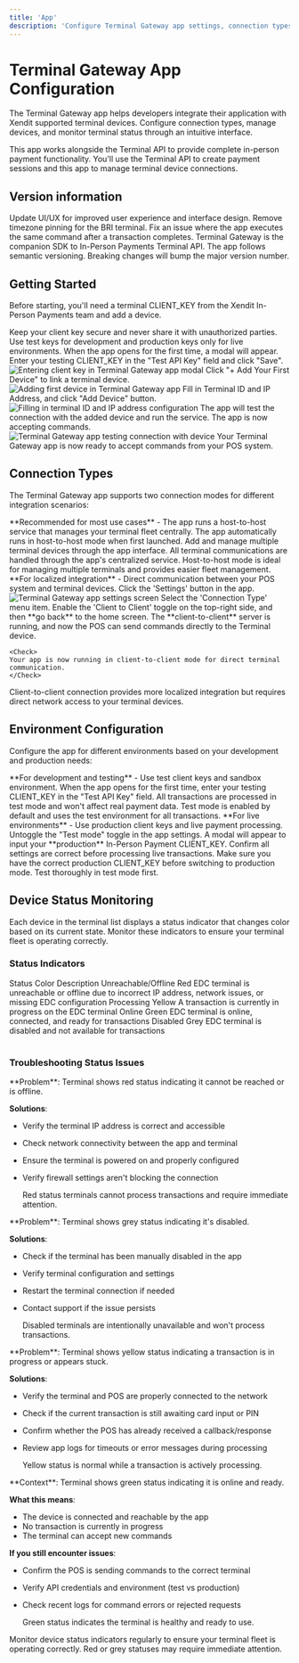 ```yaml
---
title: 'App'
description: 'Configure Terminal Gateway app settings, connection types, and device management for Xendit Payment Terminal integration'
---
```


# Terminal Gateway App Configuration

The Terminal Gateway app helps developers integrate their application with Xendit supported terminal devices. Configure connection types, manage devices, and monitor terminal status through an intuitive interface.

<Info>
  This app works alongside the Terminal API to provide complete in-person
  payment functionality. You'll use the Terminal API to create payment sessions
  and this app to manage terminal device connections.
</Info>

## Version information

<AccordionGroup>
  <Accordion title="v1.3.0 — 11-Sep-2025">
    Update UI/UX for improved user experience and interface design.
  </Accordion>

  <Accordion title="v1.2.1 — 27-Aug-2025">
    Remove timezone pinning for the BRI terminal. Fix an issue where the app
    executes the same command after a transaction completes.
  </Accordion>

  <Accordion title="v1.2.0 — 7-June-2025">
    Terminal Gateway is the companion SDK to In-Person Payments Terminal API.
  </Accordion>
</AccordionGroup>

<Note>
  The app follows semantic versioning. Breaking changes will bump the major
  version number.
</Note>

## Getting Started

Before starting, you'll need a terminal CLIENT_KEY from the Xendit In-Person Payments team and add a device.

<Warning>
  Keep your client key secure and never share it with unauthorized parties. Use
  test keys for development and production keys only for live environments.
</Warning>

<Steps>
<Step title="Enter API Key">
When the app opens for the first time, a modal will appear. Enter your testing CLIENT_KEY in the "Test API Key" field and click "Save".

<Frame>
<img src="/images/app/enter-client-key.png" alt="Entering client key in Terminal Gateway app modal" />
</Frame>
</Step>

<Step title="Add Your First Device">
  Click "+ Add Your First Device" to link a terminal device.

<Frame>
<img src="/images/app/add-first-device.png" alt="Adding first device in Terminal Gateway app" />
</Frame>
</Step>

<Step title="Configure Device">
  Fill in Terminal ID and IP Address, and click "Add Device" button.

<Frame>
<img src="/images/app/fill-terminal-id-ip.png" alt="Filling in terminal ID and IP address configuration" />
</Frame>
</Step>

<Step title="Test Connection">
The app will test the connection with the added device and run the service. The app is now accepting commands.

<Frame>
<img src="/images/app/app-test-connection.jpg" alt="Terminal Gateway app testing connection with device" />
</Frame>

<Check>
Your Terminal Gateway app is now ready to accept commands from your POS system.
</Check>
</Step>
</Steps>

## Connection Types

The Terminal Gateway app supports two connection modes for different integration scenarios:

<Tabs>
<Tab title="Host-to-Host (Default)">
  **Recommended for most use cases** - The app runs a host-to-host service that manages your terminal fleet centrally.

<Steps>
  <Step title="Default Configuration">
    The app automatically runs in host-to-host mode when first launched.
  </Step>

  <Step title="Manage Terminals">
    Add and manage multiple terminal devices through the app interface.
  </Step>

  <Step title="Centralized Control">
    All terminal communications are handled through the app's centralized
    service.
  </Step>
</Steps>

  <Tip>
  Host-to-host mode is ideal for managing multiple terminals and provides easier fleet management.
  </Tip>
</Tab>

<Tab title="Client-to-Client">
  **For localized integration** - Direct communication between your POS system and terminal devices.

  <Steps>
  <Step title="Open Settings">
    Click the 'Settings' button in the app.

<Frame>
<img src="/images/app/settings.jpg" alt="Terminal Gateway app settings screen" />
</Frame>
</Step>

  <Step title="Select Connection Type">
    Select the 'Connection Type' menu item.
  </Step>

  <Step title="Enable Client-to-Client">
    Enable the 'Client to Client' toggle on the top-right side, and then **go
    back** to the home screen.
  </Step>

  <Step title="Verify Connection">
    The **client-to-client** server is running, and now the POS can send commands directly to the Terminal device.

    <Check>
    Your app is now running in client-to-client mode for direct terminal communication.
    </Check>

  </Step>
  </Steps>

  <Info>
  Client-to-client connection provides more localized integration but requires direct network access to your terminal devices.
  </Info>
</Tab>
</Tabs>

## Environment Configuration

Configure the app for different environments based on your development and production needs:

<Tabs>
<Tab title="Test Mode (Default)">
  **For development and testing** - Use test client keys and sandbox environment.

<Steps>
  <Step title="Initial Setup">
    When the app opens for the first time, enter your testing CLIENT_KEY in the
    "Test API Key" field.
  </Step>

  <Step title="Test Transactions">
    All transactions are processed in test mode and won't affect real payment
    data.
  </Step>
</Steps>

  <Note>
  Test mode is enabled by default and uses the test environment for all transactions.
  </Note>
</Tab>

<Tab title="Production Mode">
  **For live environments** - Use production client keys and live payment processing.

<Steps>
  <Step title="Switch to Production">
    Untoggle the "Test mode" toggle in the app settings.
  </Step>

  <Step title="Enter Production Key">
    A modal will appear to input your **production** In-Person Payment
    CLIENT_KEY.
  </Step>

  <Step title="Verify Configuration">
    Confirm all settings are correct before processing live transactions.
  </Step>
</Steps>

  <Warning>
  Make sure you have the correct production CLIENT_KEY before switching to production mode. Test thoroughly in test mode first.
  </Warning>
</Tab>
</Tabs>

## Device Status Monitoring

Each device in the terminal list displays a status indicator that changes color based on its current state. Monitor these indicators to ensure your terminal fleet is operating correctly.

### Status Indicators

<Table>
  <TableHead>
    <TableRow>
      <TableHeader>Status</TableHeader>
      <TableHeader>Color</TableHeader>
      <TableHeader>Description</TableHeader>
    </TableRow>
  </TableHead>
  <TableBody>
    <TableRow>
      <TableCell>Unreachable/Offline</TableCell>
      <TableCell>Red</TableCell>
      <TableCell>
        EDC terminal is unreachable or offline due to incorrect IP address,
        network issues, or missing EDC configuration
      </TableCell>
    </TableRow>
    <TableRow>
      <TableCell>Processing</TableCell>
      <TableCell>Yellow</TableCell>
      <TableCell>
        A transaction is currently in progress on the EDC terminal
      </TableCell>
    </TableRow>
    <TableRow>
      <TableCell>Online</TableCell>
      <TableCell>Green</TableCell>
      <TableCell>
        EDC terminal is online, connected, and ready for transactions
      </TableCell>
    </TableRow>
    <TableRow>
      <TableCell>Disabled</TableCell>
      <TableCell>Grey</TableCell>
      <TableCell>
        EDC terminal is disabled and not available for transactions
      </TableCell>
    </TableRow>
  </TableBody>
</Table>

### Troubleshooting Status Issues

<AccordionGroup>
<Accordion title="Red Status - Terminal Unreachable/Offline">
  **Problem**: Terminal shows red status indicating it cannot be reached or is offline.

**Solutions**:

- Verify the terminal IP address is correct and accessible
- Check network connectivity between the app and terminal
- Ensure the terminal is powered on and properly configured
- Verify firewall settings aren't blocking the connection

    <Warning>
  Red status terminals cannot process transactions and require immediate attention.
  </Warning>
</Accordion>

<Accordion title="Grey Status - Terminal Disabled">
  **Problem**: Terminal shows grey status indicating it's disabled.

**Solutions**:

- Check if the terminal has been manually disabled in the app
- Verify terminal configuration and settings
- Restart the terminal connection if needed
- Contact support if the issue persists

    <Note>
  Disabled terminals are intentionally unavailable and won't process transactions.
  </Note>
</Accordion>

<Accordion title="Yellow Status - Terminal Processing">
  **Problem**: Terminal shows yellow status indicating a transaction is in progress or appears stuck.

**Solutions**:

- Verify the terminal and POS are properly connected to the network
- Check if the current transaction is still awaiting card input or PIN
- Confirm whether the POS has already received a callback/response
- Review app logs for timeouts or error messages during processing

    <Tip>
  Yellow status is normal while a transaction is actively processing.
  </Tip>
</Accordion>

<Accordion title="Green Status - Terminal Online">
  **Context**: Terminal shows green status indicating it is online and ready.

**What this means**:

- The device is connected and reachable by the app
- No transaction is currently in progress
- The terminal can accept new commands

**If you still encounter issues**:

- Confirm the POS is sending commands to the correct terminal
- Verify API credentials and environment (test vs production)
- Check recent logs for command errors or rejected requests

  <Check>
  Green status indicates the terminal is healthy and ready to use.
  </Check>
</Accordion>
</AccordionGroup>

<Tip>
  Monitor device status indicators regularly to ensure your terminal fleet is
  operating correctly. Red or grey statuses may require immediate attention.
</Tip>
